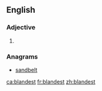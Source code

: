 ==English==

===Adjective===
{{head|en|adjective superlative form}}

# {{en-superlative of|bland}}

===Anagrams===
* [[sandbelt#English|sandbelt]]

[[ca:blandest]]
[[fr:blandest]]
[[zh:blandest]]